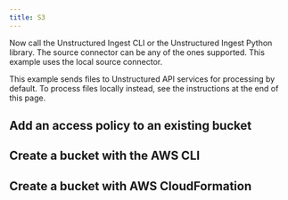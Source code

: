```yaml
---
title: S3
---
```



<NewDocument />


<SharedS3 />

Now call the Unstructured Ingest CLI or the Unstructured Ingest Python library.  The source connector can be any of the ones supported. This example uses the local source connector.

This example sends files to Unstructured API services for processing by default. To process files locally instead, see the instructions at the end of this page.


<CodeGroup>
  <S3APISh />
  <S3APIPyV2 />
  <S3APIPyV1 />
</CodeGroup>


<SharedPartitionByAPIOSS/>

## Add an access policy to an existing bucket


<S3BucketPolicy />

## Create a bucket with the AWS CLI


<S3BucketCLI />

## Create a bucket with AWS CloudFormation


<S3BucketCloudFormation />
